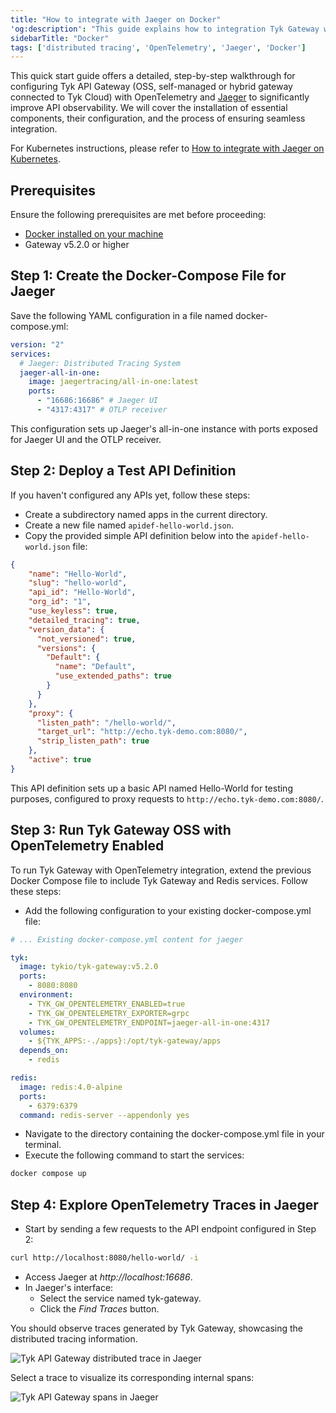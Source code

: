 ```yaml
---
title: "How to integrate with Jaeger on Docker"
'og:description': "This guide explains how to integration Tyk Gateway with OpenTelemetry and Jager on Docker to enhance API Observability"
sidebarTitle: "Docker"
tags: ['distributed tracing', 'OpenTelemetry', 'Jaeger', 'Docker']
---
```


This quick start guide offers a detailed, step-by-step walkthrough for configuring Tyk API Gateway (OSS, self-managed or hybrid gateway connected to Tyk Cloud) with OpenTelemetry and [Jaeger](https://www.jaegertracing.io/) to significantly improve API observability. We will cover the installation of essential components, their configuration, and the process of ensuring seamless integration.

For Kubernetes instructions, please refer to [How to integrate with Jaeger on Kubernetes](/5.6/otel_jaeger_k8s).

## Prerequisites

Ensure the following prerequisites are met before proceeding:

- [Docker installed on your machine](https://docs.docker.com/get-docker/)
- Gateway v5.2.0 or higher

## Step 1: Create the Docker-Compose File for Jaeger

Save the following YAML configuration in a file named docker-compose.yml:

```yaml
version: "2"
services:
  # Jaeger: Distributed Tracing System
  jaeger-all-in-one:
    image: jaegertracing/all-in-one:latest
    ports:
      - "16686:16686" # Jaeger UI
      - "4317:4317" # OTLP receiver
```

This configuration sets up Jaeger's all-in-one instance with ports exposed for Jaeger UI and the OTLP receiver.

## Step 2: Deploy a Test API Definition

If you haven't configured any APIs yet, follow these steps:

- Create a subdirectory named apps in the current directory.
- Create a new file named `apidef-hello-world.json`.
- Copy the provided simple API definition below into the `apidef-hello-world.json` file:


```json
{ 
    "name": "Hello-World",
    "slug": "hello-world",
    "api_id": "Hello-World",
    "org_id": "1",
    "use_keyless": true,
    "detailed_tracing": true,
    "version_data": {
      "not_versioned": true,
      "versions": {
        "Default": {
          "name": "Default",
          "use_extended_paths": true
        }
      }
    },
    "proxy": {
      "listen_path": "/hello-world/",
      "target_url": "http://echo.tyk-demo.com:8080/",
      "strip_listen_path": true
    },
    "active": true
}
```

This API definition sets up a basic API named Hello-World for testing purposes, configured to proxy requests to `http://echo.tyk-demo.com:8080/`.

## Step 3: Run Tyk Gateway OSS with OpenTelemetry Enabled

To run Tyk Gateway with OpenTelemetry integration, extend the previous Docker Compose file to include Tyk Gateway and Redis services. Follow these steps:

- Add the following configuration to your existing docker-compose.yml file:

```yaml
# ... Existing docker-compose.yml content for jaeger

tyk:
  image: tykio/tyk-gateway:v5.2.0
  ports:
    - 8080:8080
  environment:
    - TYK_GW_OPENTELEMETRY_ENABLED=true
    - TYK_GW_OPENTELEMETRY_EXPORTER=grpc
    - TYK_GW_OPENTELEMETRY_ENDPOINT=jaeger-all-in-one:4317
  volumes:
    - ${TYK_APPS:-./apps}:/opt/tyk-gateway/apps
  depends_on:
    - redis

redis:
  image: redis:4.0-alpine
  ports:
    - 6379:6379
  command: redis-server --appendonly yes
```

- Navigate to the directory containing the docker-compose.yml file in your terminal.
- Execute the following command to start the services:

```bash
docker compose up
```

## Step 4: Explore OpenTelemetry Traces in Jaeger

- Start by sending a few requests to the API endpoint configured in Step 2:
```bash
curl http://localhost:8080/hello-world/ -i
```

- Access Jaeger at *http://localhost:16686*.
- In Jaeger's interface:
  - Select the service named tyk-gateway.
  - Click the *Find Traces* button.

You should observe traces generated by Tyk Gateway, showcasing the distributed tracing information.

<img src="/img/distributed-tracing/opentelemetry/api-gateway-trace-tyk-jaeger.png" alt="Tyk API Gateway distributed trace in Jaeger" />

Select a trace to visualize its corresponding internal spans:

<img src="/img/distributed-tracing/opentelemetry/api-gateway-trace-tyk-jaeger-spans.png" alt="Tyk API Gateway spans in Jaeger" />

